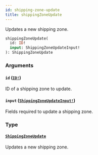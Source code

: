 ```yaml
---
id: shipping-zone-update
title: shippingZoneUpdate
---
```


Updates a new shipping zone.

```graphql
shippingZoneUpdate(
  id: ID!
  input: ShippingZoneUpdateInput!
): ShippingZoneUpdate

```

### Arguments

#### `id` ([`ID!`](/developer/api-reference/scalars/id.mdx))

ID of a shipping zone to update.

#### `input` ([`ShippingZoneUpdateInput!`](/developer/api-reference/inputs/shipping-zone-update-input.mdx))

Fields required to update a shipping zone.

### Type

#### [`ShippingZoneUpdate`](/developer/api-reference/objects/shipping-zone-update.mdx)

Updates a new shipping zone.
